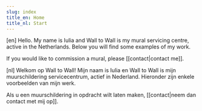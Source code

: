 ```yaml
---
slug: index
title_en: Home
title_nl: Start
---
```


<script context="module">
</script>

<x-intro>

[en]
Hello. My name is Iulia and Wall to Wall is my mural servicing centre, active
in the Netherlands. Below you will find some examples of my work.

If you would like to commission a mural, please [[contact|contact me]].

[nl]
Welkom op Wall to Wall! Mijn naam is Iulia en Wall to Wall is mijn muurschildering servicecentrum, actief in Nederland. Hieronder zijn enkele voorbeelden van mijn werk. 

Als u een muurschildering in opdracht wilt laten maken, [[contact|neem dan contact met mij op]].

</x-intro>

<Gallery />

<style type="postcss">
x-intro {
    @apply bg-stone-200;
    width: 100% !important;
    padding: 2rem 4rem;
}
</style>
